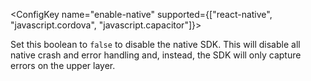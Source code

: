 <ConfigKey name="enable-native" supported={["react-native", "javascript.cordova", "javascript.capacitor"]}>

Set this boolean to `false` to disable the native SDK. This will disable all native crash and error handling and, instead, the SDK will only capture errors on the upper layer.

</ConfigKey>
